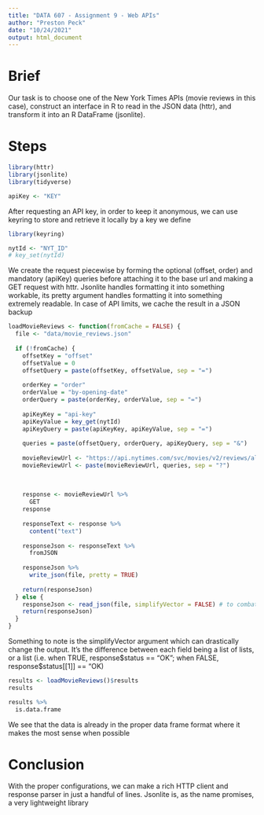 ```yaml
---
title: "DATA 607 - Assignment 9 - Web APIs"
author: "Preston Peck"
date: "10/24/2021"
output: html_document
---
```


# Brief
Our task is to choose one of the New York Times APIs (movie reviews in this case), construct an interface in R to read in the JSON data (httr), and transform it into an R DataFrame (jsonlite).

# Steps

```r
library(httr)
library(jsonlite)
library(tidyverse)
```

```r
apiKey <- "KEY"
```

After requesting an API key, in order to keep it anonymous, we can use keyring to store and retrieve it locally by a key we define

```r
library(keyring)

nytId <- "NYT_ID"
# key_set(nytId)
```

We create the request piecewise by forming the optional (offset, order) and mandatory (apiKey) queries before attaching it to the base url and making a GET request with httr. Jsonlite handles formatting it into something workable, its pretty argument handles formatting it into something extremely readable. In case of API limits, we cache the result in a JSON backup

```r
loadMovieReviews <- function(fromCache = FALSE) {
  file <- "data/movie_reviews.json"
  
  if (!fromCache) {
    offsetKey = "offset"
    offsetValue = 0
    offsetQuery = paste(offsetKey, offsetValue, sep = "=")
    
    orderKey = "order"
    orderValue = "by-opening-date"
    orderQuery = paste(orderKey, orderValue, sep = "=")
    
    apiKeyKey = "api-key"
    apiKeyValue = key_get(nytId)
    apiKeyQuery = paste(apiKeyKey, apiKeyValue, sep = "=")
    
    queries = paste(offsetQuery, orderQuery, apiKeyQuery, sep = "&")
    
    movieReviewUrl <- "https://api.nytimes.com/svc/movies/v2/reviews/all.json"
    movieReviewUrl <- paste(movieReviewUrl, queries, sep = "?")
     
    
    
    response <- movieReviewUrl %>%
      GET
    response
    
    responseText <- response %>%
      content("text")
    
    responseJson <- responseText %>%
      fromJSON
    
    responseJson %>%
      write_json(file, pretty = TRUE)
    
    return(responseJson)
  } else {
    responseJson <- read_json(file, simplifyVector = FALSE) # to combat API limit
    return(responseJson)
  }
}
```

Something to note is the simplifyVector argument which can drastically change the output. It's the difference between each field being a list of lists, or a list (i.e. when TRUE, response\$status == "OK"; when FALSE, response$status[[1]] == "OK)

```r
results <- loadMovieReviews()$results
results

results %>%
  is.data.frame
```

We see that the data is already in the proper data frame format where it makes the most sense when possible

# Conclusion
With the proper configurations, we can make a rich HTTP client and response parser in just a handful of lines. Jsonlite is, as the name promises, a very lightweight library